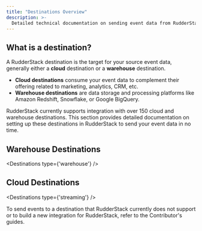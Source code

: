 ```yaml
---
title: "Destinations Overview"
description: >-
  Detailed technical documentation on sending event data from RudderStack to your preferred destination platforms.
---
```


## What is a destination?

A RudderStack destination is the target for your source event data, generally either a **cloud** destination or a **warehouse** destination. 

* **Cloud destinations** consume your event data to complement their offering related to marketing, analytics, CRM, etc.
* **Warehouse destinations** are data storage and processing platforms like Amazon Redshift, Snowflake, or Google BigQuery.

RudderStack currently supports integration with over 150 cloud and warehouse destinations. This section provides detailed documentation on setting up these destinations in RudderStack to send your event data in no time.

## Warehouse Destinations

<Destinations
  type={'warehouse'}
/>

## Cloud Destinations

<Destinations
  type={'streaming'}
/>

<div class="infoBlock">
To send events to a destination that RudderStack currently does not support or to build a new integration for RudderStack, refer to the <Link to="/resources/community/#contribute">Contributor's guides</Link>.
</div>